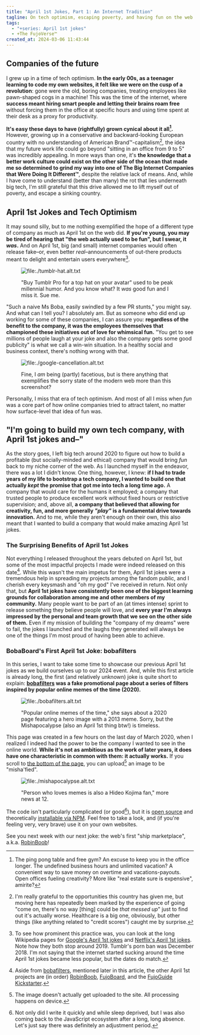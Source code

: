 ```yaml
---
title: "April 1st Jokes, Part 1: An Internet Tradition"
tagline: On tech optimism, escaping poverty, and having fun on the web.
tags:
  - "+series: April 1st jokes"
  - +The FujoVerse™
created_at: 2024-03-06 11:43:44
---
```


## Companies of the future

I grew up in a time of tech optimism. **In the early 00s, as a teenager learning
to code my own websites, it felt like we were on the cusp of a revolution**:
gone were the old, boring companies, treating employees like pawn-shaped cogs in
a machine! This was the time of the internet, where **success meant hiring smart
people and letting their brains roam free** without forcing them in the office
at specific hours and using time spent at their desk as a proxy for
productivity.

**It's easy these days to have (rightfully) grown cynical about it all[^0].**
However, growing up in a conservative and backward-looking European country with
no understanding of American Brand™-capitalism[^1], the idea that my future work
life could go beyond "sitting in an office from 9 to 5" was incredibly
appealing. In more ways than one, it's **the knowledge that a better work
culture could exist on the other side of the ocean that made me so determined to
grind my way into one of The Big Internet Companies that Were Doing It
Different™**, despite the relative lack of means. And, while I have come to
understand (better than many) the rot that lies underneath big tech, I'm still
grateful that this drive allowed me to lift myself out of poverty, and escape a
sinking country.

## April 1st Jokes and Tech Optimism

It may sound silly, but to me nothing exemplified the hope of a different type
of company as much as April 1st on the web did. **If you're young, you may be
tired of hearing that "the web actually used to be fun", but I swear, it
_was_.** And on April 1st, big (and small) internet companies would often
release fake–or, even better _real_–announcements of out-there products meant to
delight and entertain users everywhere[^2].

<figure>

![file:./tumblr-hat.alt.txt](./tumblr-hat.jpeg)

<figcaption>

"Buy Tumblr Pro for a top hat on your avatar" used to be peak millennial humor.
And you know what? It _was_ good fun and I miss it. Sue me.

</figcaption>
</figure>

"Such a naive Ms Boba, easily swindled by a few PR stunts," you might say. And
what can I tell you? I absolutely am. But as someone who did end up working for
some of these companies, I can assure you: **regardless of the benefit to the
company, it was the employees themselves that championed these initiatives out
of love for whimsical fun.** "You get to see millions of people laugh at your
joke and also the company gets some good publicity" is what we call a win-win
situation. In a healthy social and business context, there's nothing wrong with
that.

<figure>

![file:./google-cancellation.alt.txt](./google-cancellation.png)

<figcaption>

Fine, I _am_ being (partly) facetious, but is there anything that exemplifies
the sorry state of the modern web more than this screenshot?

</figcaption>
</figure>

Personally, I miss that era of tech optimism. And most of all I miss when _fun_
was a core part of how online companies tried to attract talent, no matter how
surface-level that idea of fun was.

## "I'm going to build my own tech company, with April 1st jokes and–"

As the story goes, I left big tech around 2020 to figure out how to build a
profitable (but socially-minded and ethical) company that would bring _fun_ back
to my niche corner of the web. As I launched myself in the endeavor, there was a
lot I didn't know. One thing, however, I knew: **if I had to trade years of my
life to bootstrap a tech company, I wanted to build one that actually _kept_ the
promise that got me into tech a long time ago.** A company that would care for
the humans it employed; a company that trusted people to produce excellent work
without fixed hours or restrictive supervision; and, above all, **a company that
believed that allowing for creativity, fun, and more generally _"play"_ is a
fundamental drive towards innovation.** And to me, while they aren't enough on
their own, this also meant that I wanted to build a company that would make
amazing April 1st jokes.

### The Surprising Benefits of April 1st Jokes

Not everything I released throughout the years debuted on April 1st, but some of
the most impactful projects I made were indeed released on this date[^3]. While
this wasn't the main impetus for them, April 1st jokes were a tremendous help in
spreading my projects among the fandom public, and I cherish every keysmash and
"oh my god" I've received in return. Not only that, but **April 1st jokes have
consistently been one of the biggest learning grounds for collaboration among me
and other members of my community.** Many people want to be part of an (at times
intense) sprint to release something they believe people will love, and **every
year I'm always impressed by the personal and team growth that we see on the
other side of them.** Even if my mission of building the "company of my dreams"
were to fail, the jokes I launched and the laughs they generated will always be
one of the things I'm most proud of having been able to achieve.

### BobaBoard's First April 1st Joke: bobafilters

In this series, I want to take some time to showcase our previous April 1st
jokes as we build ourselves up to our 2024 event. And, while this first article
is already long, the first (and relatively unknown) joke is quite short to
explain: **[bobafilters](https://www.bobaboard.com/bobafilters) was a fake
promotional page about a series of filters inspired by popular online memes of
the time (2020).**

<figure>

![file:./bobafilters.alt.txt](./bobafilters.png)

<figcaption>

"Popular online memes of the time," she says about a 2020 page featuring a hero
image with a 2013 meme. Sorry, but the Mishapocalypse (also an April 1st
thing btw!) is timeless.

</figcaption>
</figure>

This page was created in a few hours on the last day of March 2020, when I
realized I indeed had the power to be the company I wanted to see in the online
world. **While it's not as ambitious as the work of later years, it does have
one characteristic in common with them: it actually works.** If you scroll to
[the bottom of the page](https://www.bobaboard.com/bobafilters), you can
upload[^4] an image to be "misha'fied".

<figure>

![file:./mishapocalypse.alt.txt](./mishapocalypse.png)

<figcaption>

"Person who loves memes is also a Hideo Kojima fan," more news at 12.

</figcaption>
</figure>

The code isn't particularly complicated (or good[^5]), but it is [open
source](https://github.com/essential-randomness/boba-filters) and theoretically
[installable via NPM](https://www.npmjs.com/package/boba-filters). Feel free to
take a look, and (if you're feeling very, very brave) use it on your own
websites.

See you next week with our next joke: the web's first "ship marketplace",
a.k.a. [RobinBoob](https://robinboob.com/)!

[^0]:
    The ping pong table and free gym? An excuse to keep you in the office
    longer. The undefined business hours and unlimited vacation? A convenient
    way to save money on overtime and vacations-payouts. Open offices fueling
    creativity? More like "real estate sure is expensive", amirite?

[^1]:
    I'm really grateful to the opportunities this country has given me, but
    moving here has repeatedly been marked by the experience of going "come on,
    there's no way [thing] could be _that messed up_" just to find out it's
    actually worse. Healthcare is a big one, obviously, but other things (like
    anything related to "credit scores") caught me by surprise.

[^2]:
    To see how prominent this practice was, you can look at the long Wikipedia
    pages for [Google's April 1st
    jokes](https://en.wikipedia.org/wiki/List_of_Google_April_Fools%27_Day_jokes)
    and [Netflix's April 1st
    jokes](https://en.wikipedia.org/wiki/Netflix_April_Fools%27_Day_jokes). Note
    how they both stop around 2019. Tumblr's porn ban was December 2018. I'm not
    saying that the internet started sucking around the time April 1st jokes
    became less popular, but the dates do match.

[^3]:
    Aside from [bobafilters](https://www.bobaboard.com/bobafilters), mentioned
    later in this article, the other April 1st projects are (in order)
    [RobinBoob](https://robinboob.com/), [FujoBoard](https://fujoboard.com/),
    and the [FujoGuide
    Kickstarter](https://www.kickstarter.com/projects/essential-randomness/the-fujoshi-guide-to-web-development).

[^4]:
    The image doesn't actually get uploaded to the site. All processing
    happens on device.

[^5]:
    Not only did I write it quickly and while sleep deprived, but I was also
    coming back to the JavaScript ecosystem after a long, long absence. Let's
    just say there was definitely an adjustment period.

<style>
  {`
    img {
      padding-block: 0!important;
      border: 1px solid #bbb;
      width: calc(70% - 8px);
    }
    img + img {
      margin-top: 20px;
    }
    figure {
        text-align: center;
    }
    figcaption {
        margin-top: 5px;
        text-size: small;
        color: gray;
        width: calc(70% - 8px);
        margin: 0 auto;
    }
`}
</style>

